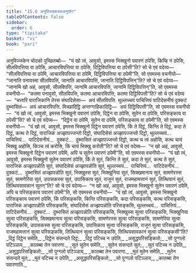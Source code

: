 ```yaml
---
title: "15.6 अनुविज्जकस्सअनुयोग"
tableOfContents: false
sidebar:
  order: 6
type: "tipitaka"
basket: "vi"
book: "pari"
---
```



<DynamicBreadcrumb />

<Division number="396" book="pari">

<Paragraph number="1866" book="pari">
अनुविज्जकेन चोदको पुच्छितब्बो—  “यं खो त्वं, आवुसो, इमस्स भिक्खुनो पवारणं ठपेसि, किम्हि नं ठपेसि, सीलविपत्तिया वा ठपेसि, आचारविपत्तिया वा ठपेसि, दिट्ठिविपत्तिया वा ठपेसी”ति? सो चे एवं वदेय्य—  “सीलविपत्तिया वा ठपेमि, आचारविपत्तिया वा ठपेमि, दिट्ठिविपत्तिया वा ठपेमी”ति, सो एवमस्स वचनीयो—  “जानाति पनायस्मा सीलविपत्तिं, जानाति आचारविपत्तिं, जानाति दिट्ठिविपत्तिन्”ति? सो चे एवं वदेय्य—  “जानामि खो अहं, आवुसो, सीलविपत्तिं, जानामि आचारविपत्तिं, जानामि दिट्ठिविपत्तिन्”ति, सो एवमस्स वचनीयो—  “कतमा पनावुसो, सीलविपत्ति, कतमा आचारविपत्ति, कतमा दिट्ठिविपत्ती”ति? सो चे एवं वदेय्य—  “चत्तारि पाराजिकानि तेरस संघादिसेसा—  अयं सीलविपत्ति. थुल्लच्चयं पाचित्तियं पाटिदेसनीयं दुक्कटं दुब्भासितं—  अयं आचारविपत्ति. मिच्छादिट्ठि अन्तग्गाहिकादिट्ठि—  अयं दिट्ठिविपत्ती”ति, सो एवमस्स वचनीयो—  “यं खो त्वं, आवुसो, इमस्स भिक्खुनो पवारणं ठपेसि, दिट्ठेन वा ठपेसि, सुतेन वा ठपेसि, परिसङ्काय वा ठपेसी”ति? सो चे एवं वदेय्य—  “दिट्ठेन वा ठपेमि, सुतेन वा ठपेमि, परिसङ्काय वा ठपेमी”ति, सो एवमस्स वचनीयो—  “यं खो त्वं, आवुसो, इमस्स भिक्खुनो दिट्ठेन पवारणं ठपेसि, किं ते दिट्ठं, किन्ति ते दिट्ठं, कदा ते दिट्ठं, कत्थ ते दिट्ठं, पाराजिकं अज्झापज्जन्तो दिट्ठो, संघादिसेसं अज्झापज्जन्तो दिट्ठो, थुल्लच्चयं…  पाचित्तियं…  पाटिदेसनीयं…  दुक्कटं…  दुब्भासितं अज्झापज्जन्तो दिट्ठो, कत्थ च त्वं अहोसि, कत्थ चायं भिक्खु अहोसि, किञ्च त्वं करोसि, किं चायं भिक्खु करोती”ति? सो चे एवं वदेय्य—  “न खो अहं, आवुसो, इमस्स भिक्खुनो दिट्ठेन पवारणं ठपेमि, अपि च सुतेन पवारणं ठपेमी”ति, सो एवमस्स वचनीयो—  “यं खो त्वं, आवुसो, इमस्स भिक्खुनो सुतेन पवारणं ठपेसि, किं ते सुतं, किन्ति ते सुतं, कदा ते सुतं, कत्थ ते सुतं, पाराजिकं अज्झापन्नोति सुतं, संघादिसेसं अज्झापन्नोति सुतं, थुल्लच्चयं…  पाचित्तियं…  पाटिदेसनीयं…  दुक्कटं…  दुब्भासितं अज्झापन्नोति सुतं, भिक्खुस्स सुतं, भिक्खुनिया सुतं, सिक्खमानाय सुतं, सामणेरस्स सुतं, सामणेरिया सुतं, उपासकस्स सुतं, उपासिकाय सुतं, राजूनं सुतं, राजमहामत्तानं सुतं, तित्थियानं सुतं, तित्थियसावकानं सुतन्”ति? सो चे एवं वदेय्य—  “न खो अहं, आवुसो, इमस्स भिक्खुनो सुतेन पवारणं ठपेमि, अपि च परिसङ्काय पवारणं ठपेमी”ति, सो एवमस्स वचनीयो—  “यं खो त्वं, आवुसो, इमस्स भिक्खुनो परिसङ्काय पवारणं ठपेसि, किं परिसङ्कसि, किन्ति परिसङ्कसि, कदा परिसङ्कसि, कत्थ परिसङ्कसि, पाराजिकं अज्झापन्नोति परिसङ्कसि, संघादिसेसं अज्झापन्नोति परिसङ्कसि, थुल्लच्चयं…  पाचित्तियं…  पाटिदेसनीयं…  दुक्कटं…  दुब्भासितं अज्झापन्नोति परिसङ्कसि, भिक्खुस्स सुत्वा परिसङ्कसि, भिक्खुनिया सुत्वा परिसङ्कसि, सिक्खमानाय सुत्वा परिसङ्कसि, सामणेरस्स सुत्वा परिसङ्कसि, सामणेरिया सुत्वा परिसङ्कसि, उपासकस्स सुत्वा परिसङ्कसि, उपासिकाय सुत्वा परिसङ्कसि, राजूनं सुत्वा परिसङ्कसि, राजमहामत्तानं सुत्वा परिसङ्कसि, तित्थियानं सुत्वा परिसङ्कसि, तित्थियसावकानं सुत्वा परिसङ्कसी”ति?
</Paragraph>

</Division>
<Division number="397" book="pari">

<Paragraph number="1867" type="verses" book="pari">
_दिट्ठं दिट्ठेन समेति,_  
_दिट्ठेन संसन्दते दिट्ठं;_  
_दिट्ठं पटिच्च न उपेति,_  
_असुद्धपरिसङ्कितो;_  
_सो पुग्गलो पटिञ्ञाय,_  
_कातब्बा तेन पवारणा._  

</Paragraph>

<Paragraph number="1868" type="verses" book="pari">
_सुतं सुतेन समेति,_  
_सुतेन संसन्दते सुतं;_  
_सुतं पटिच्च न उपेति,_  
_असुद्धपरिसङ्कितो;_  
_सो पुग्गलो पटिञ्ञाय,_  
_कातब्बा तेन पवारणा._  

</Paragraph>

<Paragraph number="1869" type="verses" book="pari">
_मुतं मुतेन समेति,_  
_मुतेन संसन्दते मुतं;_  
_मुतं पटिच्च न उपेति,_  
_असुद्धपरिसङ्कितो;_  
_सो पुग्गलो पटिञ्ञाय,_  
_कातब्बा तेन पवारणाति._
</Paragraph>
</Division>